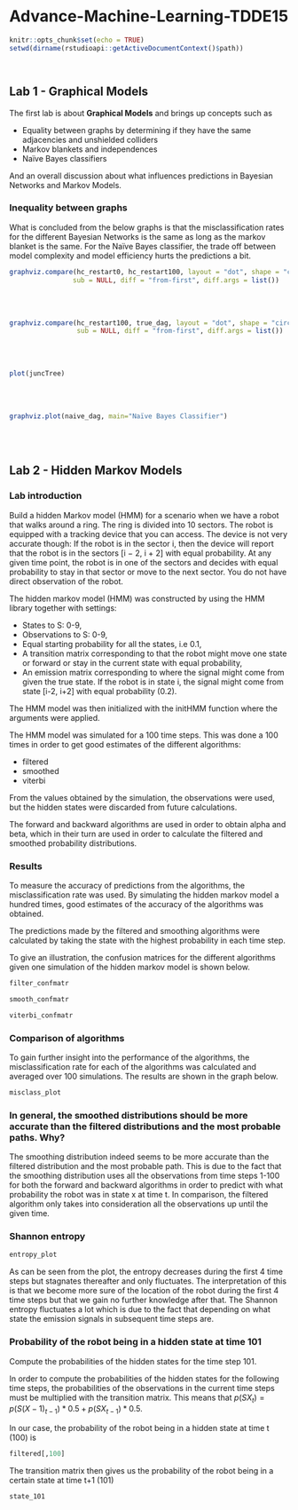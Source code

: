 
# Advance-Machine-Learning-TDDE15

```r
knitr::opts_chunk$set(echo = TRUE)
setwd(dirname(rstudioapi::getActiveDocumentContext()$path))

```

```r
```

```r
```

## Lab 1 - Graphical Models

The first lab is about **Graphical Models** and brings up concepts such as

- Equality between graphs by determining if they have the same adjacencies and unshielded colliders
- Markov blankets and independences
- Naïve Bayes classifiers 

And an overall discussion about what influences predictions in Bayesian Networks and Markov Models.


### Inequality between graphs

What is concluded from the below graphs is that the misclassification rates for the different Bayesian Networks is the same as long as the markov blanket is the same. For the Naïve Bayes classifier, the trade off between model complexity and model efficiency hurts the predictions a bit. 

```r
graphviz.compare(hc_restart0, hc_restart100, layout = "dot", shape = "circle", main = NULL,
                sub = NULL, diff = "from-first", diff.args = list())
```

<br> 
<br> 

```r
graphviz.compare(hc_restart100, true_dag, layout = "dot", shape = "circle", main = NULL,
                 sub = NULL, diff = "from-first", diff.args = list())
```

<br> 
<br> 

```r
plot(juncTree)
```


<br> 
<br> 

```r

graphviz.plot(naive_dag, main="Naïve Bayes Classifier")
```

<br> 
<br> 

## Lab 2 - Hidden Markov Models

### Lab introduction {-}

Build a hidden Markov model (HMM) for a scenario when we have a robot that walks around a ring. The ring is divided into 10 sectors. The robot is equipped with a tracking device that you can access. The device is not very accurate though: If the robot is in the sector i, then the device will report that the robot is in the sectors [i − 2, i + 2] with equal probability. At any given time point, the robot is in one of the sectors and decides with equal probability to stay in that sector or move to the next sector. You do not have direct observation of the robot.

The hidden markov model (HMM) was constructed by using the HMM library together with settings:

- States to S: 0-9,
- Observations to S: 0-9, 
- Equal starting probability for all the states, i.e 0.1, 
- A transition matrix corresponding to that the robot might move one state or forward or stay in the current state with equal probability,
- An emission matrix corresponding to where the signal might come from given the true state. If the robot is in state i, the signal might come from state [i-2, i+2] with equal probability (0.2).

The HMM model was then initialized with the initHMM function where the arguments were applied. 

The HMM model was simulated for a 100 time steps. This was done a 100 times in order to get good estimates of the different algorithms: 
 
- filtered 
- smoothed 
- viterbi

From the values obtained by the simulation, the observations were used, but the hidden states were discarded from future calculations. 

The forward and backward algorithms are used in order to obtain alpha and beta, which in their turn are used in order to calculate the filtered and smoothed probability distributions. 


### Results {-}

To measure the accuracy of predictions from the algorithms, the misclassification rate was used. By simulating the hidden markov model a hundred times, good estimates of the accuracy of the algorithms was obtained. 

The predictions made by the filtered and smoothing algorithms were calculated by taking the state with the highest probability in each time step.

To give an illustration, the confusion matrices for the different algorithms given one simulation of the hidden markov model is shown below. 

```r
filter_confmatr

smooth_confmatr

viterbi_confmatr
```

### Comparison of algorithms {-}

To gain further insight into the performance of the algorithms, the misclassification rate for each of the algorithms was calculated and averaged over 100 simulations. The results are shown in the graph below. 

```r
misclass_plot
```

### In general, the smoothed distributions should be more accurate than the filtered distributions and the most probable paths. Why? {-}

The smoothing distribution indeed seems to be more accurate than the filtered distribution and the most probable path. This is due to the fact that the smoothing distribution uses all the observations from time steps 1-100 for both the forward and backward algorithms in order to predict with what probability the robot was in state x at time t. In comparison, the filtered algorithm only takes into consideration all the observations up until the given time.


### Shannon entropy {-}


```r
entropy_plot
```

As can be seen from the plot, the entropy decreases during the first 4 time steps but stagnates thereafter and only fluctuates. The interpretation of this is that we become more sure of the location of the robot during the first 4 time steps but that we gain no further knowledge after that. The Shannon entropy fluctuates a lot which is due to the fact that depending on what state the emission signals in subsequent time steps are. 

### Probability of the robot being in a hidden state at time 101 {-}

Compute the probabilities of the hidden states for the time step 101.

In order to compute the probabilities of the hidden states for the following time steps, the probabilities of the observations in the current time steps must be multiplied with the transition matrix. This means that $p(SX_{t}) = p(S(X-1)_{t-1}) *0.5 + p(SX_{t-1})*0.5$.

In our case, the probability of the robot being in a hidden state at time t (100) is

```r
filtered[,100]
```

The transition matrix then gives us the probability of the robot being in a certain state at time t+1 (101)

```r
state_101
```